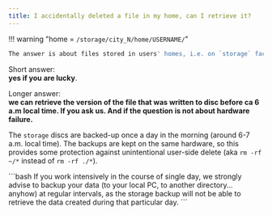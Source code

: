 ```yaml
---
title: I accidentally deleted a file in my home, can I retrieve it?
---
```

!!! warning "home = `/storage/city_N/home/USERNAME/`"
```bash
The answer is about files stored in users' homes, i.e. on `storage` facilities. It is not valid for files stored in scratch directories and possibly also `/tmp` and `/var` system directories.
```

Short answer:<br/> **yes if you are lucky**.

Longer answer:<br/> **we can retrieve the version of the file that was written to disc before ca 6 a.m local time. If you ask us. And if the question is not about hardware failure.**

The `storage` discs are backed-up once a day in the morning (around 6-7 a.m. local time). The backups are kept on the same hardware, so this provides some protection against unintentional user-side delete (aka `rm -rf ~/*` instead of `rm -rf ./*`).

<Callout  type="info" title="Tip" icon="💡">
```bash
</Callout>
If you work intensively in the course of single day, we strongly advise to backup your data (to your local PC, to another directory... anyhow) at regular intervals, as the storage backup will not be able to retrieve the data created during that particular day.
```










